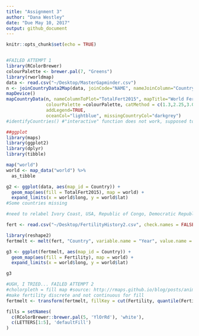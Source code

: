 ```yaml
---
title: "Assignment 3"
author: "Dana Westley"
date: "Due May 10, 2017"
output: github_document
---
```


```r
knitr::opts_chunk$set(echo = TRUE)


#FAILED ATTEMPT 1
library(RColorBrewer)
colourPalette <- brewer.pal(7, "Greens")
library(rworldmap)
data <- read.csv("~/Desktop/MasterGapminder.csv")
n <- joinCountryData2Map(data, joinCode="NAME", nameJoinColumn="Country")
mapDevice()
mapCountryData(n, nameColumnToPlot="TotalFert2015", mapTitle="World Fertility",
               colourPalette =colourPalette, catMethod = c(1.3,2.25,3.05,3.85,4.65,5.45,6.3,7.51),
               addLegend=TRUE,
               oceanCol="lightblue", missingCountryCol="darkgrey")
#identifyCountries() #"interactive" function does not work, supposed to make clickable labels with other variable info -_-

```




```r
##ggplot
library(maps)
library(ggplot2)
library(dplyr)
library(tibble)

map("world")
world <- map_data("world") %>%
  as_tibble

g2 <- ggplot(data, aes(map_id = Country)) +
  geom_map(aes(fill = TotalFert2015), map = world) +
  expand_limits(x = world$long, y = world$lat)
#Some countries missing

#need to relabel Ivory Coast, USA, Republic of Congo, Democratic Republic of the Congo, Macedonia, Slovakia, Laos, South Sudan

fert <- read.csv("~/Desktop/FertilityHistory2.csv", check.names = FALSE)

library(reshape2)
fertmelt <- melt(fert, "Country", variable.name = "Year", value.name = "Fertility")

g3 <- ggplot(fertmelt, aes(map_id = Country)) +
  geom_map(aes(fill = Fertility), map = world) +
  expand_limits(x = world$long, y = world$lat)

g3

```

``` r

#UGH, I TRIED... FAILED ATTEMPT 2
#cholorpleth = fill map #source: http://rmaps.github.io/blog/posts/animated-choropleths/index.html
#make fertility discrete and not continuous for fill
fertmelt <- transform(fertmelt, fillKey = cut(Fertility, quantile(Fertility, seq(0, 1, 1/5)), labels = LETTERS[1:5]), Year = as.numeric(substr(Year, 1, 4)))

fills = setNames(
  c(RColorBrewer::brewer.pal(5, 'YlOrRd'), 'white'),
  c(LETTERS[1:5], 'defaultFill')
)
```
